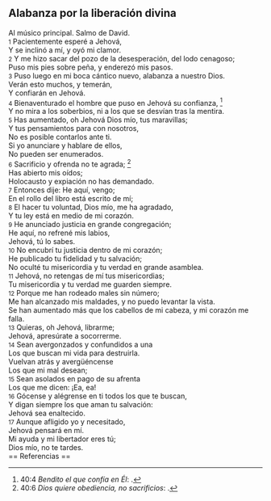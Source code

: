 == Alabanza por la liberación divina ==

Al músico principal. Salmo de David.<br>
{{anchor|1}} <small>1</small> Pacientemente esperé a Jehová,<br>
Y se inclinó a mí, y oyó mi clamor.<br>
{{anchor|2}} <small>2</small> Y me hizo sacar del pozo de la desesperación, del lodo cenagoso;<br>
Puso mis pies sobre peña, y enderezó mis pasos.<br>
{{anchor|3}} <small>3</small> Puso luego en mi boca cántico nuevo, alabanza a nuestro Dios.<br>
Verán esto muchos, y temerán,<br>
Y confiarán en Jehová.<br>
{{anchor|4}} <small>4</small> Bienaventurado el hombre que puso en Jehová su confianza, <ref>40:4 ''Bendito el que confía en Él'': {{lib|LU|2|6|3}}.</ref><br>
Y no mira a los soberbios, ni a los que se desvían tras la mentira.<br>
{{anchor|5}} <small>5</small> Has aumentado, oh Jehová Dios mío, tus maravillas;<br>
Y tus pensamientos para con nosotros,<br>
No es posible contarlos ante ti.<br>
Si yo anunciare y hablare de ellos,<br>
No pueden ser enumerados.<br>
{{anchor|6}} <small>6</small> Sacrificio y ofrenda no te agrada; <ref>40:6 ''Dios quiere obediencia, no sacrificios'': {{lib|LU|192|2|11}}.</ref><br>
Has abierto mis oídos;<br>
Holocausto y expiación no has demandado.<br>
{{anchor|7}} <small>7</small> Entonces dije: He aquí, vengo;<br>
En el rollo del libro está escrito de mí;<br>
{{anchor|8}} <small>8</small> El hacer tu voluntad, Dios mío, me ha agradado,<br>
Y tu ley está en medio de mi corazón.<br>
{{anchor|9}} <small>9</small> He anunciado justicia en grande congregación;<br>
He aquí, no refrené mis labios,<br>
Jehová, tú lo sabes.<br>
{{anchor|10}} <small>10</small> No encubrí tu justicia dentro de mi corazón;<br>
He publicado tu fidelidad y tu salvación;<br>
No oculté tu misericordia y tu verdad en grande asamblea.<br>
{{anchor|11}} <small>11</small> Jehová, no retengas de mí tus misericordias;<br>
Tu misericordia y tu verdad me guarden siempre.<br>
{{anchor|12}} <small>12</small> Porque me han rodeado males sin número;<br>
Me han alcanzado mis maldades, y no puedo levantar la vista.<br>
Se han aumentado más que los cabellos de mi cabeza, y mi corazón me falla.<br>
{{anchor|13}} <small>13</small> Quieras, oh Jehová, librarme;<br>
Jehová, apresúrate a socorrerme.<br>
{{anchor|14}} <small>14</small> Sean avergonzados y confundidos a una<br>
Los que buscan mi vida para destruirla.<br>
Vuelvan atrás y avergüéncense<br>
Los que mi mal desean;<br>
{{anchor|15}} <small>15</small> Sean asolados en pago de su afrenta<br>
Los que me dicen: ¡Ea, ea!<br>
{{anchor|16}} <small>16</small> Gócense y alégrense en ti todos los que te buscan,<br>
Y digan siempre los que aman tu salvación:<br>
Jehová sea enaltecido.<br>
{{anchor|17}} <small>17</small> Aunque afligido yo y necesitado,<br>
Jehová pensará en mí.<br>
Mi ayuda y mi libertador eres tú;<br>
Dios mío, no te tardes.<br>
== Referencias ==

<references />
